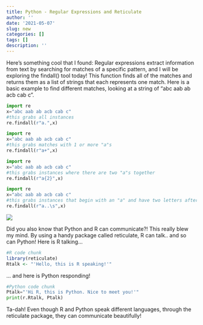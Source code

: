 ```yaml
---
title: Python - Regular Expressions and Reticulate
author: ''
date: '2021-05-07'
slug: new
categories: []
tags: []
description: ''
---
```


Here's something cool that I found:
Regular expressions extract information from text by searching for matches of a specific pattern, and I will be exploring the findall() tool today! This function finds all of the matches and returns them as a list of strings that each represents one match. Here is a basic example to find different matches, looking at a string of "abc aab ab acb cab c".

```python
import re
x="abc aab ab acb cab c"
#this grabs all instances
re.findall(r"a.",x)

import re
x="abc aab ab acb cab c"
#this grabs matches with 1 or more "a"s
re.findall(r"a+",x)

import re
x="abc aab ab acb cab c"
#this grabs instances where there are two "a"s together
re.findall(r"a{2}",x)

import re
x="abc aab ab acb cab c"
#this grabs instances that begin with an "a" and have two letters after
re.findall(r"a..\s",x)
```

![](/img/python.png)

Did you also know that Python and R can communicate?! This really blew my mind.
By using a handy package called reticulate, R can talk.. and so can Python!
Here is R talking...
```R
#R code chunk
library(reticulate)
Rtalk <- "'Hello, this is R speaking!'"
```
... and here is Python responding!
```python
#Python code chunk
Ptalk="'Hi R, this is Python. Nice to meet you!'"
print(r.Rtalk, Ptalk)
```
Ta-dah! Even though R and Python speak different languages, through the reticulate package, they can communicate beautifully!
